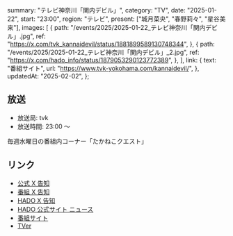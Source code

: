   summary: "テレビ神奈川「関内デビル」",
  category: "TV",
  date: "2025-01-22",
  start: "23:00",
  region: "テレビ",
  present: ["城月菜央", "春野莉々", "星谷美来"],
  images: [
    {
      path: "/events/2025/2025-01-22_テレビ神奈川「関内デビル」.jpg",
      ref: "https://x.com/tvk_kannaidevil/status/1881899589130748344",
    },
    {
      path: "/events/2025/2025-01-22_テレビ神奈川「関内デビル」_2.jpg",
      ref: "https://x.com/hado_info/status/1879053290123772389",
    },
  ],
  link: {
    text: "番組サイト",
    url: "https://www.tvk-yokohama.com/kannaidevil/",
  },
  updatedAt: "2025-02-02",
};

## 放送

- 放送局: tvk
- 放送時間: 23:00 〜

毎週水曜日の番組内コーナー「たかねこクエスト」

## リンク

- [公式 X 告知](https://x.com/takanenofficial/status/1882043034520748168)
- [番組 X 告知](https://x.com/tvk_kannaidevil/status/1881899589130748344)
- [HADO X 告知](https://x.com/hado_info/status/1879053290123772389)
- [HADO 公式サイト ニュース](https://hado-official.com/news/9307/)
- [番組サイト](https://www.tvk-yokohama.com/kannaidevil/)
- [TVer](https://tver.jp/series/srehapgls0)
